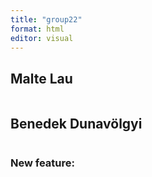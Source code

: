 ```yaml
---
title: "group22"
format: html
editor: visual
---
```


## Malte Lau

```r

```

## Benedek Dunavölgyi

```r

```

### New feature:
